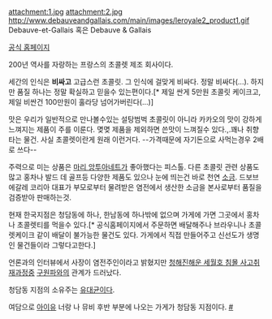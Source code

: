 attachment:1.jpg
attachment:2.jpg
http://www.debauveandgallais.com/main/images/leroyale2_product1.gif
Debauve-et-Gallais 혹은 Debauve & Gallais

[http://www.debauve-et-gallais.co.kr/ 공식 홈페이지]

200년 역사를 자랑하는 프랑스의 초콜렛 제조 회사이다. 

세간의 인식은 '''비싸고''' 고급스런 초콜릿. 그 인식에 걸맞게 비싸다. 정말 비싸다(...). 하지만 품질 하나는 정말 확실하고 믿을수 있는편이다.[* 제일 싼게 5만원 초콜릿 케이크고, 제일 비싼건 100만원이 훌라당 넘어가버린다(…)]

맛은 우리가 일반적으로 만나볼수있는 설탕범벅 초콜릿이 아니라 카카오의 맛이 강하게 느껴지는 제품이 주를 이룬다. 몆몆 제품을 제외하면 쓴맛이 느껴질수 있다.,.꽤나 취향타는 물건. 사실 초콜렛이란게 원래 이런거다. --가격때문에 자기돈으로 사먹는경우 2배로 쓰다--

주력으로 미는 상품은 [[마리 앙투아네트]]가 좋아했다는 피스톨. 다른 초콜릿 관련 상품도 많고 홍차나 발드 데 골프등 다양한 제품도 있으나 눈에 띄는건 바로 천연 [[소금]]. 드보브에갈레 코리아 대표가 부모로부터 물려받은 염전에서 생산한 소금을 본사로부터 품질을 검증받아 판매하는것. 

현재 한국지점은 청담동에 하나, 한남동에 하나밖에 없으며 가게에 가면 그곳에서 홍차나 초콜렛티를 먹을수 있다.[* 공식홈페이지에서 주문하면 배달해주나 브라우니나 초콜렛케이크 같이 배달이 불가능한 물건도 있다. 가게에서 직접 만들어주고 신선도가 생명인 물건들이라 그렇다고한다.]

언론과의 인터뷰에서 사장이 염전주인이라고 밝혔지만 [[청해진해운 세월호 침몰 사고]]취재과정중 [[구원파]]와의 관계가 드러났다.

청담동 지점의 소유주는 [[유대균]]이다.

여담으로 [[아이유]] 너랑 나 뮤비 후반 부분에 나오는 가게가 청담동 지점이다. [http://gall.dcinside.com/board/view/?id=iu&no=1946814&page= #]

